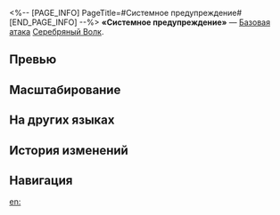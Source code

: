 <%-- [PAGE_INFO]
PageTitle=#Системное предупреждение#
[END_PAGE_INFO] --%>
{{Навык Инфобокс
|Название         = Системное предупреждение
|Изображение      = Навык Системное предупреждение.png
|Персонаж         = Серебряный Волк
|Тип              = Базовая атака
|Тэг              = Одиночная атака
|УронСтойк        = 10
|ЭнергияГен       = 20
|Энергия          = 
|Длительность     = 
|Описание         = Наносит выбранному противнику квантовый урон, равный {{Цвет|Выделенный|50%—110%}} от силы атаки Серебряного Волка.
|Свойство1        = 
|Масштабирование1 = 
}}
'''«Системное предупреждение»''' — [[Базовая атака]] [[Серебряный Волк]].

==Превью==
{{Превью
|Файл = Системное предупреждение Превью
}}

==Масштабирование==
{{Масштабирование навыка
|50%;60%;70%;80%;90%;100%;110%;120%;130%;140%
}}

==На других языках==
{{На других языках
|en   = System Warning
|zhs  = &vert;系统警告&vert;
|zht  = &vert;系統警告&vert;
|ja   = &vert;システム{{Rubi|警告|けいこく}}&vert;
|ko   = &vert;시스템 경고&vert;
|es   = Alerta del sistema
|fr   = Alerte système
|ru   = Системное предупреждение
|th   = System Warning
|vi   = Cảnh Báo Hệ Thống
|de   = Systemwarnung
|id   = System Warning
|pt   = Aviso do Sistema
}}

==История изменений==
{{История изменений|3.5}}

==Навигация==
{{Навык Навбокс|Серебряный Волк}}

[[en:]]